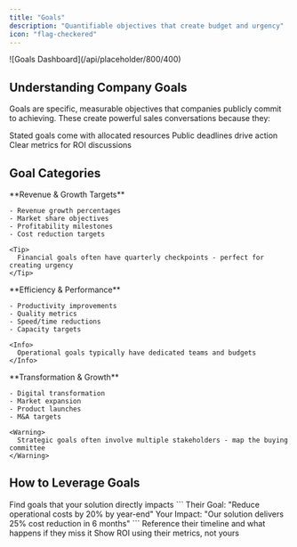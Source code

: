 ```yaml
---
title: "Goals"
description: "Quantifiable objectives that create budget and urgency"
icon: "flag-checkered"
---
```


<Frame caption="Goals with specific metrics and deadlines drive 65% faster sales cycles">
  ![Goals Dashboard](/api/placeholder/800/400)
</Frame>

## Understanding Company Goals

Goals are specific, measurable objectives that companies publicly commit to achieving. These create powerful sales conversations because they:

<CardGroup cols={3}>
  <Card title="Have Budget" icon="dollar-sign">
    Stated goals come with allocated resources
  </Card>
  <Card title="Create Urgency" icon="clock">
    Public deadlines drive action
  </Card>
  <Card title="Define Success" icon="trophy">
    Clear metrics for ROI discussions
  </Card>
</CardGroup>

## Goal Categories

<Tabs>
  <Tab title="📈 Financial">
    **Revenue & Growth Targets**

    - Revenue growth percentages
    - Market share objectives
    - Profitability milestones
    - Cost reduction targets

    <Tip>
      Financial goals often have quarterly checkpoints - perfect for creating urgency
    </Tip>
  </Tab>
  <Tab title="🎯 Operational">
    **Efficiency & Performance**

    - Productivity improvements
    - Quality metrics
    - Speed/time reductions
    - Capacity targets

    <Info>
      Operational goals typically have dedicated teams and budgets
    </Info>
  </Tab>
  <Tab title="🚀 Strategic">
    **Transformation & Growth**

    - Digital transformation
    - Market expansion
    - Product launches
    - M&A targets

    <Warning>
      Strategic goals often involve multiple stakeholders - map the buying committee
    </Warning>
  </Tab>
</Tabs>

## How to Leverage Goals

<Steps>
  <Step title="Identify Relevant Goals">
    Find goals that your solution directly impacts
  </Step>
  <Step title="Quantify Your Impact">
    ```
    Their Goal: "Reduce operational costs by 20% by year-end"
    Your Impact: "Our solution delivers 25% cost reduction in 6 months"
    ```
  </Step>
  <Step title="Create Urgency">
    Reference their timeline and what happens if they miss it
  </Step>
  <Step title="Build Business Case">
    Show ROI using their metrics, not yours
  </Step>
</Steps>